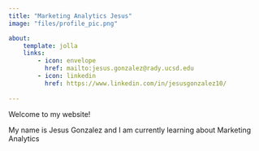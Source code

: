 ```yaml
---
title: "Marketing Analytics Jesus"
image: "files/profile_pic.png"

about: 
    template: jolla
    links: 
        - icon: envelope
          href: mailto:jesus.gonzalez@rady.ucsd.edu
        - icon: linkedin
          href: https://www.linkedin.com/in/jesusgonzalez10/
    
---
```


Welcome to my website! 

My name is Jesus Gonzalez and I am currently learning about Marketing Analytics
